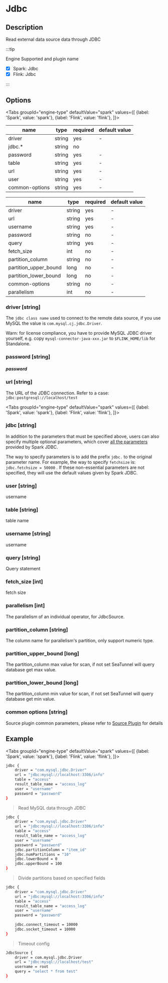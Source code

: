 
# Jdbc

## Description

Read external data source data through JDBC

:::tip

Engine Supported and plugin name

* [x] Spark: Jdbc
* [x] Flink: Jdbc

:::

## Options

<Tabs
    groupId="engine-type"
    defaultValue="spark"
    values={[
        {label: 'Spark', value: 'spark'},
        {label: 'Flink', value: 'flink'},
    ]}>
<TabItem value="spark">

| name           | type   | required | default value |
| -------------- | ------ | -------- | ------------- |
| driver         | string | yes      | -             |
| jdbc.*         | string | no       |               |
| password       | string | yes      | -             |
| table          | string | yes      | -             |
| url            | string | yes      | -             |
| user           | string | yes      | -             |
| common-options | string | yes      | -             |

</TabItem>
<TabItem value="flink">

| name                  | type   | required | default value |
|-----------------------|--------| -------- | ------------- |
| driver                | string | yes      | -             |
| url                   | string | yes      | -             |
| username              | string | yes      | -             |
| password              | string | no       | -             |
| query                 | string | yes      | -             |
| fetch_size            | int    | no       | -             |
| partition_column      | string | no       | -             |
| partition_upper_bound | long   | no       | -             |
| partition_lower_bound | long   | no       | -             |
| common-options        | string | no       | -             |
| parallelism           | int    | no       | -             |

</TabItem>
</Tabs>

### driver [string]

The `jdbc class name` used to connect to the remote data source, if you use MySQL the value is `com.mysql.cj.jdbc.Driver`.

Warn: for license compliance, you have to provide MySQL JDBC driver yourself, e.g. copy `mysql-connector-java-xxx.jar` to `$FLINK_HOME/lib` for Standalone.

### password [string]

##### password

### url [string]

The URL of the JDBC connection. Refer to a case: `jdbc:postgresql://localhost/test`

<Tabs
    groupId="engine-type"
    defaultValue="spark"
    values={[
        {label: 'Spark', value: 'spark'},
        {label: 'Flink', value: 'flink'},
    ]}>
<TabItem value="spark">

### jdbc [string]

In addition to the parameters that must be specified above, users can also specify multiple optional parameters, which cover [all the parameters](https://spark.apache.org/docs/latest/sql-programming-guide.html#jdbc-to-other-databases) provided by Spark JDBC.

The way to specify parameters is to add the prefix `jdbc.` to the original parameter name. For example, the way to specify `fetchsize` is: `jdbc.fetchsize = 50000` . If these non-essential parameters are not specified, they will use the default values given by Spark JDBC.

### user [string]

username

### table [string]

table name

</TabItem>
<TabItem value="flink">

### username [string]

username

### query [string]

Query statement

### fetch_size [int]

fetch size

### parallelism [int]

The parallelism of an individual operator, for JdbcSource.

### partition_column [string]

The column name for parallelism's partition, only support numeric type.

### partition_upper_bound [long]

The partition_column max value for scan, if not set SeaTunnel will query database get max value.

### partition_lower_bound [long]

The partition_column min value for scan, if not set SeaTunnel will query database get min value.

</TabItem>
</Tabs>

### common options [string]

Source plugin common parameters, please refer to [Source Plugin](common-options.mdx) for details

## Example

<Tabs
    groupId="engine-type"
    defaultValue="spark"
    values={[
        {label: 'Spark', value: 'spark'},
        {label: 'Flink', value: 'flink'},
    ]}>
<TabItem value="spark">

```bash
jdbc {
    driver = "com.mysql.jdbc.Driver"
    url = "jdbc:mysql://localhost:3306/info"
    table = "access"
    result_table_name = "access_log"
    user = "username"
    password = "password"
}
```

> Read MySQL data through JDBC

```bash
jdbc {
    driver = "com.mysql.jdbc.Driver"
    url = "jdbc:mysql://localhost:3306/info"
    table = "access"
    result_table_name = "access_log"
    user = "username"
    password = "password"
    jdbc.partitionColumn = "item_id"
    jdbc.numPartitions = "10"
    jdbc.lowerBound = 0
    jdbc.upperBound = 100
}
```

> Divide partitions based on specified fields


```bash
jdbc {
    driver = "com.mysql.jdbc.Driver"
    url = "jdbc:mysql://localhost:3306/info"
    table = "access"
    result_table_name = "access_log"
    user = "username"
    password = "password"
    
    jdbc.connect_timeout = 10000
    jdbc.socket_timeout = 10000
}
```
> Timeout config

</TabItem>
<TabItem value="flink">

```bash
JdbcSource {
    driver = com.mysql.jdbc.Driver
    url = "jdbc:mysql://localhost/test"
    username = root
    query = "select * from test"
}
```

</TabItem>
</Tabs>